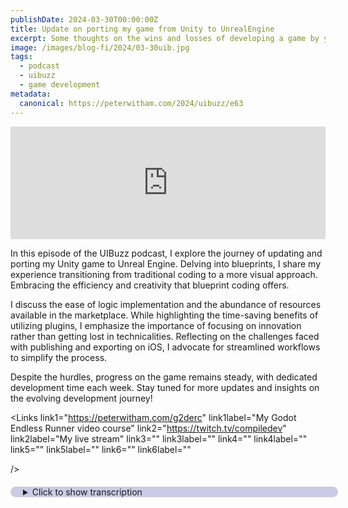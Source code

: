 ```yaml
---
publishDate: 2024-03-30T00:00:00Z
title: Update on porting my game from Unity to UnrealEngine
excerpt: Some thoughts on the wins and losses of developing a game by yourself versus a team.
image: /images/blog-fi/2024/03-30uib.jpg
tags:
  - podcast
  - uibuzz
  - game development
metadata:
  canonical: https://peterwitham.com/2024/uibuzz/e63
---
```


<iframe width="100%" height="180" frameborder="no" scrolling="no" seamless="" src="https://share.transistor.fm/e/a795a147"></iframe>

<Player/>

In this episode of the UIBuzz podcast, I explore the journey of updating and porting my Unity game to Unreal Engine.
Delving into blueprints, I share my experience transitioning from traditional coding to a more visual approach. Embracing the efficiency and creativity that blueprint coding offers.

I discuss the ease of logic implementation and the abundance of resources available in the marketplace. While highlighting the time-saving benefits of utilizing plugins, I emphasize the importance of focusing on innovation rather than getting lost in technicalities. Reflecting on the challenges faced with publishing and exporting on iOS, I advocate for streamlined workflows to simplify the process.

Despite the hurdles, progress on the game remains steady, with dedicated development time each week. Stay tuned for more updates and insights on the evolving development journey!

<Links
  link1="https://peterwitham.com/g2derc"
  link1label="My Godot Endless Runner video course"
  link2="https://twitch.tv/compiledev"
  link2label="My live stream"
  link3=""
  link3label=""
  link4=""
  link4label=""
  link5=""
  link5label=""
  link6=""
  link6label=""

/>

<details>
  <summary
  style="
     margin-top: 20px;
     margin-bottom: 80px;
     padding-left: 20px;
     border-radius: 10px;
     border-width: 1px;
     border-color: rgb(255,255,255,0.2);
     width: 100%;
     background-color: rgb(0, 0, 128, 0.2);
">Click to show transcription</summary>

 #### Transcription
  What's up. Everybody welcome another episode of the UIBuzz podcast. I'm your host as always Peter Witham. You can find myself and this podcast at PeterWitham.Com.

In this episode, I am going to continue to talk here about updating. Porting of my unity game to unreal engine. 

My. Idle based gang project hack. You can find a project hack.net. And I put out a new blog post over on compile dev.com for this, and I'll link to it in the show notes, but it's just showing some thoughts of where I'm at and how it's going. So the first thing I want to talk about. Is blueprints now. I know a lot of folks have a lot of opinions about visual coding versus, actually writing the lines of code. 

And as I say, in the blog post, all of you are correct. You go with whichever way you want it to go, but with unreal engine, I wanted to go the blueprint route to really give it a chance to explore it. And to prove to me, whether it's something I should take seriously as someone who's always written lines of code. Or whether I should just go back and do either a mixture of the two or writing the code.

 I'm happy to report. The I'm finding a very easy and very straightforward to use the blueprint system and to code that way. I would say that I am coding up the logic for the game. A lot quicker than when I write it with lines of code, because for me., it was probably the artistic background. I'm just a very visual person and being able to see. The code right there in blocks in front of me and understand the flow. And you. Literally see the flows on the screen is really working out. Now I did. 

When I built this game with unity, the solo player version, I did the same thing I used. And I've mentioned this in a previous episode, I used a plugin called flow canvas, even though unity has its own building system. Didn't care for that much. And I used flow canvas and it worked out great. Yes, it is a learning curve because it's very different. 

 Then writing lines of code where you're mapping it out in your head and, things like types and all of that kind of thing and doing visually does take a while. Now the one big plus for me, I think, and for anybody learning too. Create games and that sort of thing. Is that when you drag out from another, let's just take a variable, right? 

Let's just say you've got an integer variable. And you drag out from that node. On the popup that appears for you, it gives you a list of all the appropriate things that you can do with this known variable type, this indigent, and the same with any other block. If I gret drag out from say a. Physics two D block or something like that. 

It's going to give me the obvious options, which is a great way. To learn a new system because instead of trying to figure out, can I do this? What's it called? It's going to put it there. You can read the notes on each one. And hopefully it's going to give you a clues to what you want to do. So this is a great way I've discovered. Of learning a new engine, a new system that you're not familiar with. But yet you are familiar with coding and understanding what you need to do. 

And you just need to know what that thing is called to achieve those options. This is working out great for me and if I want to, I can always fall back and write code and do a mix of the two. Now the other thing is as well with the blueprint system, just like with unity has a great marketplace and there is a mountain of free stuff out there on these marketplaces. And if you're trying to do something and you can't figure it out, or you want to take a shortcut and save yourself the time and focus on the core of what your game does. This probably a blueprint plugin out there to help you or plug in for something else, a model or whatever. 

But in particular with blueprints, there's a lot of useful functionality out there. And I have a few and I'll probably do an episode talking about those ones. I have free ones and I have ones that I've paid for. Give you a very quick example. I think I mentioned this before.  I wanted to hook up to Firebase and there was like a, a $20 plugin. That took care of everything for me. 

And I just had to fill in credentials and everything else and start using it. And oh my gosh, it's a, time-saver huge. Time-saver and let's talk about that, I'm of the opinion.  The, you should be in a position to focus on the thing you want to make and what makes it great.  So that to me means I don't want to spend days, weeks, months writing code. To make something, do something. 

If that will, if you like already exists out there. In the marketplace, right? So I don't need to be writing a whole bunch of code and learning how to hook up to Firebase. Although I did try  and it took me a long time to realize this was a major pain in the butt, but I don't need to be messing with that. 

I just need to make that happen so that I can then use Firebase for the highest scores and everything else that I need in my game and get on with that. And for me, that philosophy works out great. That would be my advice to other folks too. Don't spend time. Reinventing the proverbial will, right? That is what is preventing you from.  Making your thing and getting it out there. 

And as I always say, users will not appreciate, Hey, I wrote every line of code to myself.  The users don't care. And they shouldn't. And I think that, yes, you can do it. That's great. You'll get respect from your peers. But if there's something out there like a blueprint, That'll save you time and trouble. 

Go that route and keep focusing on the thing. That's going to be awesome that you want to make. So there's that. Now the other thing that, it's not all rosy, I have to say. And I've found this with, unreal and unity. But in particular with  unreal engine is great and giving you options for just about everything. Which actually is causing me problems when it comes to the publishing and exporting because, I'm doing it on iOS burst. Because I carry an iOS device every day. And just trying to get it, to build an export with, this is not necessarily Unreal's fault, but with credentials. And apple accounts and signing certificates and codes. All of this stuff has just been a major pain in the butt. And I think I wrestled it down now. But I know it'll flare up again and bite me at some point. And I think that unreal could do a better job at this. 

And as I mentioned in the blog post again, I'll put a link in the show notes. I think the some kind of visual. Yes, no questions. Workflows can solve a lot of this problem. Because there are so many options and so many things badly described in the interface for publishing and exporting. The it's a minefield for those of us getting started with the engine to try and figure it out. Another example on the Android side, I have an SDK and NDK installed and everything else, Android studio, I've got all of those things installed. 

But mine is through, JetBrains tools at the time. So it's not in the usual place where the system would expect it. And I went into the options in unreal. And even though I told it. Look, you're not going to find it here. Go look here. It's still didn't work. And, To this day, I still have yet to get it working on Android.  And it's ridiculous and it's crazy. 

 Again, it's that thing of like, why am I spending so many hours trying to figure out this bit, there should be simple, right? I've published a bunch of Android apps. I've published a bunch of iOS apps. Why is this such a struggle?  Anyway, so that's just a couple of thoughts and wanting to put that out there this week, just to share an update. But that said the game is coming along really well. 

And I've actually tried to dedicate some time each week to working on it and a stream on Friday nights. If you go to twitch.tv/compiledev  you'll see some there already. And, I didn't get it there this week. I had a busy workload, but the game is coming along really well. 

The single player is going along really well, still working out in the multiplayer parts, how I want that to play out, but I'm feeling very competent about it. So I just wanted to share those updates as I'm  porting from one engine to another. I know a lot of you out there doing that,  worth mentioning of course, that I'm also working on my Godot course. 

I'll put a link in the show notes. If you want to sign up to be notified when that's ready, that's going extremely well. I'm definitely on the tail end of recording and editing that. That course for Godot with an endless runner game in 2d. And folks have been signing up for that. So I greatly appreciate that as well. 

Thank you for that. Other than that folks. That's what I got for ya. Again, you want to reach out to me? Go to peterwitham.com/contact. There's a form there. But I hope this has been helpful if it has, you know, what to do, go tell someone about it. I greatly appreciate that. I will speak to you in the next one.
</details>
